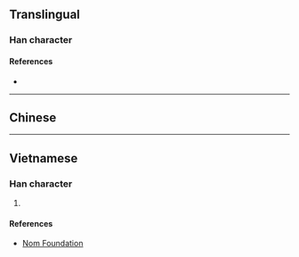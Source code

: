 {{character info}}
==Translingual==

===Han character===
{{Han char|rn=75|rad=木|as=10|sn=14|four=|canj=DYAD|ids=⿰木桌}}

====References====
* {{Han ref|kx=0546.251|dkj=15346|hdz=21263.110|uh=69D5|ud=27093}}

----

==Chinese==
{{zh-see|桌|v}}

----

==Vietnamese==

===Han character===
{{vi-hantu|[[trác]]|rs=木10}}

# {{rfdef|vi|sort=木10}}

====References====
* [http://nomfoundation.org/common/nom_details.php?codepoint=69d5 Nom Foundation]